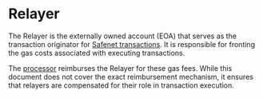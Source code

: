# Relayer

The Relayer is the externally owned account (EOA) that serves as the transaction originator for [Safenet transactions](../safenet-transaction.mdx). 
It is responsible for fronting the gas costs associated with executing transactions.

The [processor](../core-components/processor.mdx) reimburses the Relayer for these gas fees. 
While this document does not cover the exact reimbursement mechanism, it ensures that relayers are compensated for their role in transaction execution.